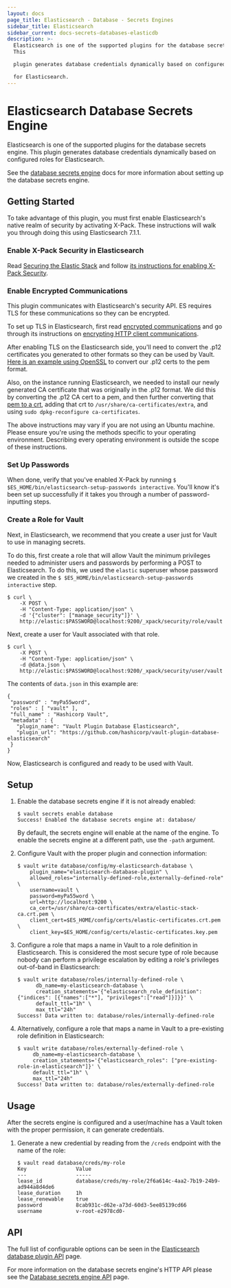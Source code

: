 ```yaml
---
layout: docs
page_title: Elasticsearch - Database - Secrets Engines
sidebar_title: Elasticsearch
sidebar_current: docs-secrets-databases-elasticdb
description: >-
  Elasticsearch is one of the supported plugins for the database secrets engine.
  This

  plugin generates database credentials dynamically based on configured roles

  for Elasticsearch.
---
```


# Elasticsearch Database Secrets Engine

Elasticsearch is one of the supported plugins for the database secrets engine. This
plugin generates database credentials dynamically based on configured roles for
Elasticsearch.

See the [database secrets engine](/docs/secrets/databases/index.html) docs for
more information about setting up the database secrets engine.

## Getting Started

To take advantage of this plugin, you must first enable Elasticsearch's native realm of security by activating X-Pack. These
instructions will walk you through doing this using Elasticsearch 7.1.1.

### Enable X-Pack Security in Elasticsearch

Read [Securing the Elastic Stack](https://www.elastic.co/guide/en/elastic-stack-overview/7.1/elasticsearch-security.html) and 
follow [its instructions for enabling X-Pack Security](https://www.elastic.co/guide/en/elasticsearch/reference/7.1/setup-xpack.html). 

### Enable Encrypted Communications

This plugin communicates with Elasticsearch's security API. ES requires TLS for these communications so they can be
encrypted.

To set up TLS in Elasticsearch, first read [encrypted communications](https://www.elastic.co/guide/en/elastic-stack-overview/7.1/encrypting-communications.html)
and go through its instructions on [encrypting HTTP client communications](https://www.elastic.co/guide/en/elasticsearch/reference/7.1/configuring-tls.html#tls-http). 

After enabling TLS on the Elasticsearch side, you'll need to convert the .p12 certificates you generated to other formats so they can be 
used by Vault. [Here is an example using OpenSSL](https://stackoverflow.com/questions/15144046/converting-pkcs12-certificate-into-pem-using-openssl) 
to convert our .p12 certs to the pem format.

Also, on the instance running Elasticsearch, we needed to install our newly generated CA certificate that was originally in the .p12 format.
We did this by converting the .p12 CA cert to a pem, and then further converting that 
[pem to a crt](https://stackoverflow.com/questions/13732826/convert-pem-to-crt-and-key), adding that crt to `/usr/share/ca-certificates/extra`, 
and using `sudo dpkg-reconfigure ca-certificates`.

The above instructions may vary if you are not using an Ubuntu machine. Please ensure you're using the methods specific to your operating
environment. Describing every operating environment is outside the scope of these instructions.

### Set Up Passwords

When done, verify that you've enabled X-Pack by running `$ $ES_HOME/bin/elasticsearch-setup-passwords interactive`. You'll
know it's been set up successfully if it takes you through a number of password-inputting steps.

### Create a Role for Vault

Next, in Elasticsearch, we recommend that you create a user just for Vault to use in managing secrets.

To do this, first create a role that will allow Vault the minimum privileges needed to administer users and passwords by performing a
POST to Elasticsearch. To do this, we used the `elastic` superuser whose password we created in the
`$ $ES_HOME/bin/elasticsearch-setup-passwords interactive` step.

```
$ curl \
    -X POST \
    -H "Content-Type: application/json" \
    -d '{"cluster": ["manage_security"]}' \
    http://elastic:$PASSWORD@localhost:9200/_xpack/security/role/vault
```

Next, create a user for Vault associated with that role.

```
$ curl \
    -X POST \
    -H "Content-Type: application/json" \
    -d @data.json \
    http://elastic:$PASSWORD@localhost:9200/_xpack/security/user/vault
```

The contents of `data.json` in this example are:
```
{
 "password" : "myPa55word",
 "roles" : [ "vault" ],
 "full_name" : "Hashicorp Vault",
 "metadata" : {
   "plugin_name": "Vault Plugin Database Elasticsearch",
   "plugin_url": "https://github.com/hashicorp/vault-plugin-database-elasticsearch"
 }
}
```

Now, Elasticsearch is configured and ready to be used with Vault.

## Setup

1. Enable the database secrets engine if it is not already enabled:

    ```text
    $ vault secrets enable database
    Success! Enabled the database secrets engine at: database/
    ```

    By default, the secrets engine will enable at the name of the engine. To
    enable the secrets engine at a different path, use the `-path` argument.

1. Configure Vault with the proper plugin and connection information:

    ```text
    $ vault write database/config/my-elasticsearch-database \
        plugin_name="elasticsearch-database-plugin" \
        allowed_roles="internally-defined-role,externally-defined-role" \
        username=vault \
        password=myPa55word \
        url=http://localhost:9200 \
        ca_cert=/usr/share/ca-certificates/extra/elastic-stack-ca.crt.pem \
        client_cert=$ES_HOME/config/certs/elastic-certificates.crt.pem \
        client_key=$ES_HOME/config/certs/elastic-certificates.key.pem   
    ```

1. Configure a role that maps a name in Vault to a role definition in Elasticsearch.
This is considered the most secure type of role because nobody can perform
a privilege escalation by editing a role's privileges out-of-band in 
Elasticsearch:

    ```text
    $ vault write database/roles/internally-defined-role \
          db_name=my-elasticsearch-database \
          creation_statements='{"elasticsearch_role_definition": {"indices": [{"names":["*"], "privileges":["read"]}]}}' \
          default_ttl="1h" \
          max_ttl="24h"   
    Success! Data written to: database/roles/internally-defined-role
    ```

1. Alternatively, configure a role that maps a name in Vault to a pre-existing 
role definition in Elasticsearch:

    ```text
    $ vault write database/roles/externally-defined-role \
         db_name=my-elasticsearch-database \
         creation_statements='{"elasticsearch_roles": ["pre-existing-role-in-elasticsearch"]}' \
         default_ttl="1h" \
         max_ttl="24h"
    Success! Data written to: database/roles/externally-defined-role
    ```

## Usage

After the secrets engine is configured and a user/machine has a Vault token with
the proper permission, it can generate credentials.

1. Generate a new credential by reading from the `/creds` endpoint with the name
of the role:

    ```text
    $ vault read database/creds/my-role
    Key                Value
    ---                -----
    lease_id           database/creds/my-role/2f6a614c-4aa2-7b19-24b9-ad944a8d4de6
    lease_duration     1h
    lease_renewable    true
    password           8cab931c-d62e-a73d-60d3-5ee85139cd66
    username           v-root-e2978cd0-
    ```

## API

The full list of configurable options can be seen in the [Elasticsearch database
plugin API](/api/secret/databases/elasticdb.html) page.

For more information on the database secrets engine's HTTP API please see the
[Database secrets engine API](/api/secret/databases/index.html) page.
